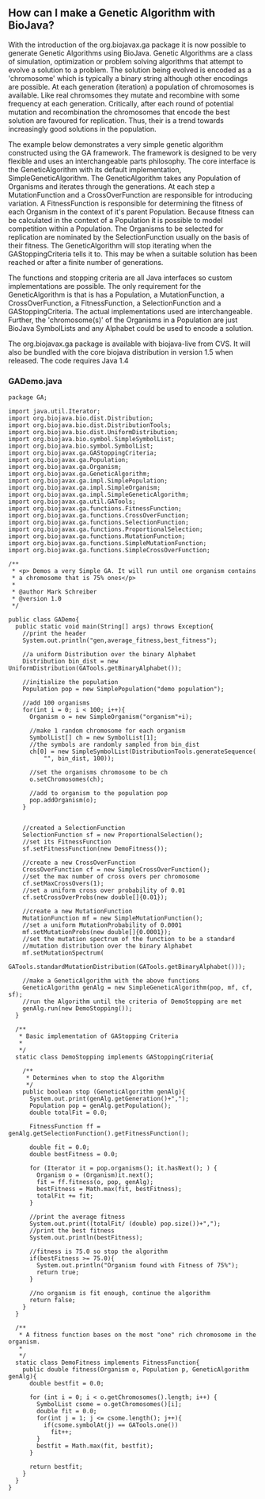 == How can I make a Genetic Algorithm with BioJava? ==

With the introduction of the org.biojavax.ga package it is now possible to generate Genetic Algorithms using BioJava. Genetic Algorithms are a class of simulation, optimization or problem solving algorithms that attempt to evolve a solution to a problem. The solution being evolved is encoded as a 'chromosome' which is typically a binary string although other encodings are possible. At each generation (iteration) a population of chromosomes is available. Like real chromsomes they mutate and recombine with some frequency at each generation. Critically, after each round of potential mutation and recombination the chromosomes that encode the best solution are favoured for replication. Thus, their is a trend towards increasingly good solutions in the population.

The example below demonstrates a very simple genetic algorithm constructed using the GA framework. The framework is designed to be very flexible and uses an interchangeable parts philosophy. The core interface is the GeneticAlgorithm with its default implementation, SimpleGeneticAlgorithm. The GeneticAlgorithm takes any Population of Organisms and iterates through the generations. At each step a MutationFunction and a CrossOverFunction are responsible for introducing variation. A FitnessFunction is responsible for determining the fitness of each Organism in the context of it's parent Population. Because fitness can be calculated in the context of a Population it is possible to model competition within a Population. The Organisms to be selected for replication are nominated by the SelectionFunction usually on the basis of their fitness. The GeneticAlgorithm will stop iterating when the GAStoppingCriteria tells it to. This may be when a suitable solution has been reached or after a finite number of generations.

The functions and stopping criteria are all Java interfaces so custom implementations are possible. The only requirement for the GeneticAlgorithm is that is has a Population, a MutationFunction, a CrossOverFunction, a FitnessFunction, a SelectionFunction and a GAStoppingCriteria. The actual implementations used are interchangeable. Further, the 'chromosome(s)' of the Organisms in a Population are just BioJava SymbolLists and any Alphabet could be used to encode a solution.

The org.biojavax.ga package is available with biojava-live from CVS. It will also be bundled with the core biojava distribution in version 1.5 when released. The code requires Java 1.4

=== GADemo.java ===

<pre>
package GA;

import java.util.Iterator;
import org.biojava.bio.dist.Distribution;
import org.biojava.bio.dist.DistributionTools;
import org.biojava.bio.dist.UniformDistribution;
import org.biojava.bio.symbol.SimpleSymbolList;
import org.biojava.bio.symbol.SymbolList;
import org.biojavax.ga.GAStoppingCriteria;
import org.biojavax.ga.Population;
import org.biojavax.ga.Organism;
import org.biojavax.ga.GeneticAlgorithm;
import org.biojavax.ga.impl.SimplePopulation;
import org.biojavax.ga.impl.SimpleOrganism;
import org.biojavax.ga.impl.SimpleGeneticAlgorithm;
import org.biojavax.ga.util.GATools;
import org.biojavax.ga.functions.FitnessFunction;
import org.biojavax.ga.functions.CrossOverFunction;
import org.biojavax.ga.functions.SelectionFunction;
import org.biojavax.ga.functions.ProportionalSelection;
import org.biojavax.ga.functions.MutationFunction;
import org.biojavax.ga.functions.SimpleMutationFunction;
import org.biojavax.ga.functions.SimpleCrossOverFunction;

/**
 * <p> Demos a very Simple GA. It will run until one organism contains
 * a chromosome that is 75% ones</p>
 *
 * @author Mark Schreiber
 * @version 1.0
 */

public class GADemo{
  public static void main(String[] args) throws Exception{
    //print the header
    System.out.println("gen,average_fitness,best_fitness");

    //a uniform Distribution over the binary Alphabet
    Distribution bin_dist = new UniformDistribution(GATools.getBinaryAlphabet());

    //initialize the population
    Population pop = new SimplePopulation("demo population");

    //add 100 organisms
    for(int i = 0; i < 100; i++){
      Organism o = new SimpleOrganism("organism"+i);

      //make 1 random chromosome for each organism
      SymbolList[] ch = new SymbolList[1];
      //the symbols are randomly sampled from bin_dist
      ch[0] = new SimpleSymbolList(DistributionTools.generateSequence(
          "", bin_dist, 100));

      //set the organisms chromosome to be ch
      o.setChromosomes(ch);

      //add to organism to the population pop
      pop.addOrganism(o);
    }


    //created a SelectionFunction
    SelectionFunction sf = new ProportionalSelection();
    //set its FitnessFunction
    sf.setFitnessFunction(new DemoFitness());

    //create a new CrossOverFunction
    CrossOverFunction cf = new SimpleCrossOverFunction();
    //set the max number of cross overs per chromosome
    cf.setMaxCrossOvers(1);
    //set a uniform cross over probability of 0.01
    cf.setCrossOverProbs(new double[]{0.01});

    //create a new MutationFunction
    MutationFunction mf = new SimpleMutationFunction();
    //set a uniform MutationProbability of 0.0001
    mf.setMutationProbs(new double[]{0.0001});
    //set the mutation spectrum of the function to be a standard
    //mutation distribution over the binary Alphabet
    mf.setMutationSpectrum(
        GATools.standardMutationDistribution(GATools.getBinaryAlphabet()));

    //make a GeneticAlgorithm with the above functions
    GeneticAlgorithm genAlg = new SimpleGeneticAlgorithm(pop, mf, cf, sf);
    //run the Algorithm until the criteria of DemoStopping are met
    genAlg.run(new DemoStopping());
  }

  /**
   * Basic implementation of GAStopping Criteria
   *
   */
  static class DemoStopping implements GAStoppingCriteria{

    /**
     * Determines when to stop the Algorithm
     */
    public boolean stop (GeneticAlgorithm genAlg){
      System.out.print(genAlg.getGeneration()+",");
      Population pop = genAlg.getPopulation();
      double totalFit = 0.0;

      FitnessFunction ff = genAlg.getSelectionFunction().getFitnessFunction();

      double fit = 0.0;
      double bestFitness = 0.0;

      for (Iterator it = pop.organisms(); it.hasNext(); ) {
        Organism o = (Organism)it.next();
        fit = ff.fitness(o, pop, genAlg);
        bestFitness = Math.max(fit, bestFitness);
        totalFit += fit;
      }

      //print the average fitness
      System.out.print((totalFit/ (double) pop.size())+",");
      //print the best fitness
      System.out.println(bestFitness);

      //fitness is 75.0 so stop the algorithm
      if(bestFitness >= 75.0){
        System.out.println("Organism found with Fitness of 75%");
        return true;
      }

      //no organism is fit enough, continue the algorithm
      return false;
    }
  }

  /**
   * A fitness function bases on the most "one" rich chromosome in the organism.
   *
   */
  static class DemoFitness implements FitnessFunction{
    public double fitness(Organism o, Population p, GeneticAlgorithm genAlg){
      double bestfit = 0.0;

      for (int i = 0; i < o.getChromosomes().length; i++) {
        SymbolList csome = o.getChromosomes()[i];
        double fit = 0.0;
        for(int j = 1; j <= csome.length(); j++){
          if(csome.symbolAt(j) == GATools.one())
            fit++;
        }
        bestfit = Math.max(fit, bestfit);
      }

      return bestfit;
    }
  }
}
</pre>